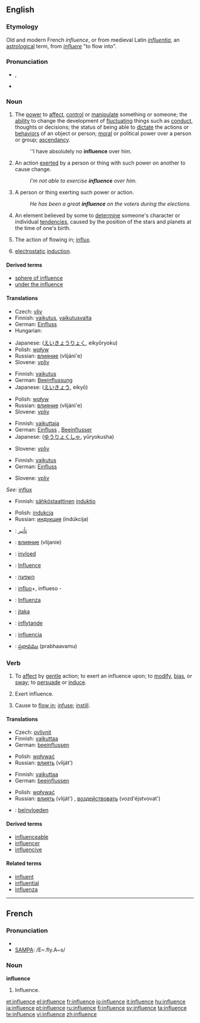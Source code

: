 ==English==
{{wikipedia}}
{{rank|lips|donations|George|666|influence|March|whatever|reach}}

===Etymology===
Old and modern French ''influence'', or from medieval Latin ''[[influentia]]'', an [[astrological]] term, from ''[[influere]]'' "to flow into".

===Pronunciation===
* {{IPA|/ˈɪn.flu.əns/}}, {{SAMPA|/"In.flU.@ns/}}
*{{audio|en-us-influence.ogg|Audio (US)}}

===Noun===
{{en-noun|s|-}}

# The [[power]] to [[affect]], [[control]] or [[manipulate]] something or someone; the [[ability]] to change the development of [[fluctuate|fluctuating]] things such as [[conduct]], thoughts or decisions; the status of being able to [[dictate]] the actions or [[behavior]]s of an object or person; [[moral]] or political power over a person or group; [[ascendancy]].
#:''I have absolutely no '''influence''' over him.
# An action [[exert]]ed by a person or thing with such power on another to cause change.
#:''I'm not able to exercise '''influence''' over him.''
# A person or thing exerting such power or action.
#:''He has been a great '''influence''' on the voters during the elections.''
# {{astrology}} An element believed by some to [[determine]] someone's character or individual [[tendency|tendencies]], caused by the position of the stars and planets at the time of one's birth.
# {{obsolete}} The action of flowing in; [[influx]].
# {{electricity}} [[electrostatic]] [[induction]].

====Derived terms====
* [[sphere of influence]]
* [[under the influence]]

====Translations====
{{trans-top|power to affect, control or manipulate}}
*Czech: [[vliv]] {{m}}
*Finnish: [[vaikutus]], [[vaikutusvalta]]
*German: [[Einfluss]] {{m}}
*Hungarian: {{t|hu|befolyás}}
{{trans-mid}}
*Japanese: {{JAchar|[[影響力]]}} ([[えいきょうりょく]], eikyōryoku)
*Polish: [[wpływ]] {{m}}
*Russian: [[влияние]] (vlijáni'e) {{n}}
*Slovene: [[vpliv]] {{m}}
{{trans-bottom}}

{{trans-top|action exerted by a person or thing with power to cause change}}
*Finnish: [[vaikutus]]
*German: [[Beeinflussung]] {{f}}
*Japanese: {{JAchar|[[影響]]}} ([[えいきょう]], eikyō)
{{trans-mid}}
*Polish: [[wpływ]] {{m}}
*Russian: [[влияние]] (vlijáni'e) {{n}}
*Slovene: [[vpliv]] {{m}}
{{trans-bottom}}

{{trans-top|person or thing exerting such power or action}}
*Finnish: [[vaikuttaja]]
*German: [[Einfluss]] {{m}}, [[Beeinflusser]] {{m}}
*Japanese: {{JAchar|[[有力者]]}} ([[ゆうりょくしゃ]], yūryokusha)
{{trans-mid}}
*Slovene: [[vpliv]] {{m}}
{{trans-bottom}}

{{trans-top|(''astrology'') element determining someone's character or individual tendencies}}
*Finnish: [[vaikutus]]
*German: [[Einfluss]] {{m}}
{{trans-mid}}
*Slovene: [[vpliv]] {{m}}
{{trans-bottom}}

{{trans-top|action of flowing in; influx}}
''See: '' [[influx]]
{{trans-bottom}}

{{trans-top|electrostatic induction}}
*Finnish: [[sähköstaattinen]] [[induktio]]
{{trans-mid}}
*Polish: [[indukcja]] {{f}}
*Russian: [[индукция]] (indúkcija) {{f}}
{{trans-bottom}}

{{checktrans-top}}
*{{ttbc|Arabic}}: [[تأثير]]
*{{ttbc|Bulgarian}}: [[влияние]] (vlijanie) {{n}}
*{{ttbc|Dutch}}: [[invloed]]
*{{ttbc|French}}: [[Influence]]
*{{ttbc|Hebrew}}: [[השפעה]] {{f}}
*{{ttbc|Ido}}: [[influo]]+, influeso -
*{{ttbc|Italian}}: [[Influenza]]
*{{ttbc|Lithuanian}}: [[įtaka]] {{f}}
*{{ttbc|Swedish}}: [[inflytande]] {{n}}
*{{ttbc|Spanish}}: [[influencia]] {{f}}
*{{ttbc|Telugu}}: [[ప్రభావము]] (prabhaavamu)
{{checktrans-bottom}}

===Verb===
{{en-verb|influenc|es}}

# {{transitive}} To [[affect]] by [[gentle]] action; to exert an influence upon; to [[modify]], [[bias]], or [[sway]]; to [[persuade]] or [[induce]].
# {{intransitive}} Exert influence.
# {{context|transitive|obsolete}} Cause to [[flow in]]; [[infuse]]; [[instill]].

====Translations====
{{trans-top|to exert an influence upon}}
* Czech: [[ovlivnit]]
*Finnish: [[vaikuttaa]]
*German: [[beeinflussen]]
{{trans-mid}}
*Polish: [[wpływać]]
*Russian: [[влиять]] (vliját') {{impf}}
{{trans-bottom}}

{{trans-top|(''intr.'') to exert influence}}
*Finnish: [[vaikuttaa]]
*German: [[beeinflussen]]
{{trans-mid}}
*Polish: [[wpływać]]
*Russian: [[влиять]] (vliját') {{impf}}, [[воздействовать]] (vozd'éjstvovat') {{impf}}
{{trans-bottom}}

{{checktrans-top}}
*{{ttbc|Dutch}}: [[beïnvloeden]]
{{checktrans-bottom}}

====Derived terms====
*[[influenceable]]
*[[influencer]]
*[[influencive]]

====Related terms====
*[[influent]]
*[[influential]]
*[[influenza]]

----

==French==

===Pronunciation===
*{{IPA|lang=fr|/ɛ̃.fly.ɑ̃s/}}
*[[w:SAMPA|SAMPA]]: /E~.fly.A~s/

===Noun===
'''influence'''

# Influence.

[[et:influence]]
[[el:influence]]
[[fr:influence]]
[[io:influence]]
[[it:influence]]
[[hu:influence]]
[[ja:influence]]
[[pt:influence]]
[[ru:influence]]
[[fi:influence]]
[[sv:influence]]
[[ta:influence]]
[[te:influence]]
[[vi:influence]]
[[zh:influence]]